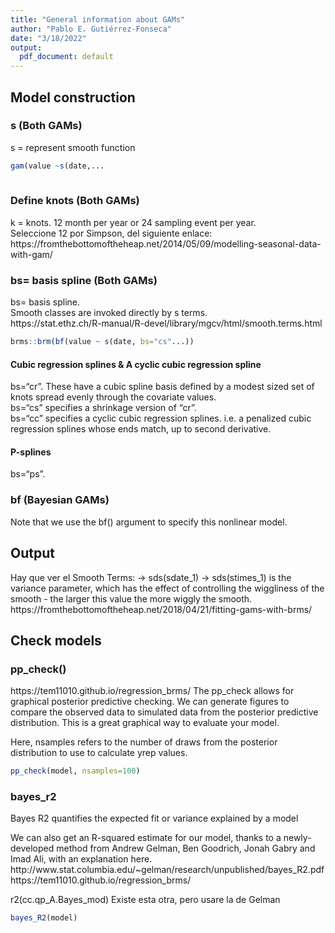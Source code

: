 ```yaml
---
title: "General information about GAMs"
author: "Pablo E. Gutiérrez-Fonseca"
date: "3/18/2022"
output:
  pdf_document: default
---
```


## Model construction 

### s (Both GAMs)
s = represent smooth function
```r
gam(value ~s(date,...
             
```


### Define knots (Both GAMs)
k = knots. 12 month per year or 24 sampling event per year.\
Seleccione 12 por Simpson, del siguiente enlace:\
https://fromthebottomoftheheap.net/2014/05/09/modelling-seasonal-data-with-gam/


### bs= basis spline (Both GAMs)
bs= basis spline.\
Smooth classes are invoked directly by s terms.\
https://stat.ethz.ch/R-manual/R-devel/library/mgcv/html/smooth.terms.html

```r
brms::brm(bf(value ~ s(date, bs="cs"...))
```
#### Cubic regression splines & A cyclic cubic regression spline\
bs="cr". These have a cubic spline basis defined by a modest sized set of knots spread evenly through the covariate values.\
bs="cs" specifies a shrinkage version of "cr".\
bs="cc" specifies a cyclic cubic regression splines. i.e. a penalized cubic regression splines whose ends match, up to second derivative.\

#### P-splines
bs="ps". 

### bf (Bayesian GAMs)
Note that we use the bf() argument to specify this nonlinear model. 


## Output

Hay que ver el Smooth Terms: ->   sds(sdate_1) -> 
sds(stimes_1) is the variance parameter, which has the effect of controlling 
the wiggliness of the smooth - the larger this value the more wiggly the smooth.
https://fromthebottomoftheheap.net/2018/04/21/fitting-gams-with-brms/


## Check models

### pp_check()
https://tem11010.github.io/regression_brms/
The pp_check allows for graphical posterior predictive checking. 
We can generate figures to compare the observed data to simulated 
data from the posterior predictive distribution. This is a great 
graphical way to evaluate your model.

Here, nsamples refers to the number of draws from the posterior 
distribution to use to calculate yrep values.

```r
pp_check(model, nsamples=100)
```


### bayes_r2

Bayes R2 quantifies the expected fit or variance explained by a model

We can also get an R-squared estimate for our model, 
thanks to a newly-developed method from Andrew Gelman, 
Ben Goodrich, Jonah Gabry and Imad Ali, with an explanation here.
http://www.stat.columbia.edu/~gelman/research/unpublished/bayes_R2.pdf
https://tem11010.github.io/regression_brms/

r2(cc.qp_A.Bayes_mod) Existe esta otra, pero usare la de Gelman

```r
bayes_R2(model)
```


